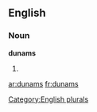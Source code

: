 
==English==

===Noun===
'''dunams'''

# {{plural of|[[dunam]]}}

[[Category:English plurals]]

[[ar:dunams]]
[[fr:dunams]]